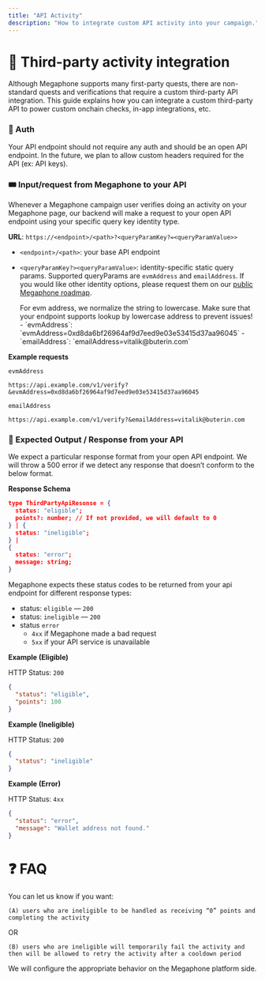 ```yaml
---
title: "API Activity"
description: "How to integrate custom API activity into your campaign."
---
```


# 🤝 Third-party activity integration

<Note>
  Although Megaphone supports many first-party quests, there are non-standard quests and verifications that require a custom third-party API integration. This guide explains how you can integrate a custom third-party API to power custom onchain checks, in-app integrations, etc.
</Note>

### 🔑 Auth

Your API endpoint should not require any auth and should be an open API endpoint. In the future, we plan to allow custom headers required for the API (ex: API keys).

### 🎟️ Input/request from Megaphone to your API

<Tip>
  Whenever a Megaphone campaign user verifies doing an activity on your Megaphone page, our backend will make a request to your open API endpoint using your specific query key identity type.
</Tip>

**URL**: `https://<endpoint>/<path>?<queryParamKey?=<queryParamValue>>`

- `<endpoint>/<path>`: your base API endpoint
- `<queryParamKey?><queryParamValue>`: identity-specific static query params. Supported queryParams are `evmAddress` and `emailAddress`. If you would like other identity options, please request them on our [public Megaphone roadmap](https://megaphone.canny.io/).

  <Danger>
    For evm address, we normalize the string to lowercase. Make sure that your endpoint supports lookup by lowercase address to prevent issues!
  </Danger>
  - `evmAddress`:  `evmAddress=0xd8da6bf26964af9d7eed9e03e53415d37aa96045`
  - `emailAddress`: `emailAddress=vitalik@buterin.com`

**Example requests**

`evmAddress`

```
https://api.example.com/v1/verify?&evmAddress=0xd8da6bf26964af9d7eed9e03e53415d37aa96045
```

`emailAddress`

```
https://api.example.com/v1/verify?&emailAddress=vitalik@buterin.com
```

### 🚪 Expected Output / Response from your API

<Warning>
  We expect a particular response format from your open API endpoint. We will
  throw a 500 error if we detect any response that doesn’t conform to the below
  format.
</Warning>

**Response Schema**

```json
type ThirdPartyApiResonse = {
  status: "eligible";
  points?: number; // If not provided, we will default to 0
} | {
  status: "ineligible";
} |
{
  status: "error";
  message: string;
}
```

Megaphone expects these status codes to be returned from your api endpoint for different response types:

- status: `eligible` — `200`
- status: `ineligible` — `200`
- status `error`
  - `4xx` if Megaphone made a bad request
  - `5xx` if your API service is unavailable

**Example (Eligible)**

HTTP Status: `200`

```json
{
  "status": "eligible",
  "points": 100
}
```

**Example (Ineligible)**

HTTP Status: `200`

```json
{
  "status": "ineligible"
}
```

**Example (Error)**

HTTP Status: `4xx`

```json
{
  "status": "error",
  "message": "Wallet address not found."
}
```

# ❓ FAQ

<Accordion title="What happens when a user is marked ineligible?">
  You can let us know if you want:

  `(A) users who are ineligible to be handled as receiving “0” points and completing the activity`

  OR

  `(B) users who are ineligible will temporarily fail the activity and then will be allowed to retry the activity after a cooldown period`

  We will configure the appropriate behavior on the Megaphone platform side.
</Accordion>